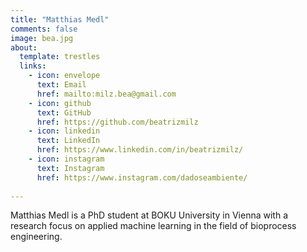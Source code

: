 ```yaml
---
title: "Matthias Medl"
comments: false
image: bea.jpg
about:
  template: trestles
  links:
    - icon: envelope
      text: Email
      href: mailto:milz.bea@gmail.com
    - icon: github
      text: GitHub
      href: https://github.com/beatrizmilz
    - icon: linkedin
      text: LinkedIn
      href: https://www.linkedin.com/in/beatrizmilz/  
    - icon: instagram
      text: Instagram
      href: https://www.instagram.com/dadoseambiente/   
      
---
```


<center>

</center>

::: {#hero-heading}

Matthias Medl is a PhD student at BOKU University in Vienna with a research focus on applied machine learning in the field of bioprocess engineering. 



:::
